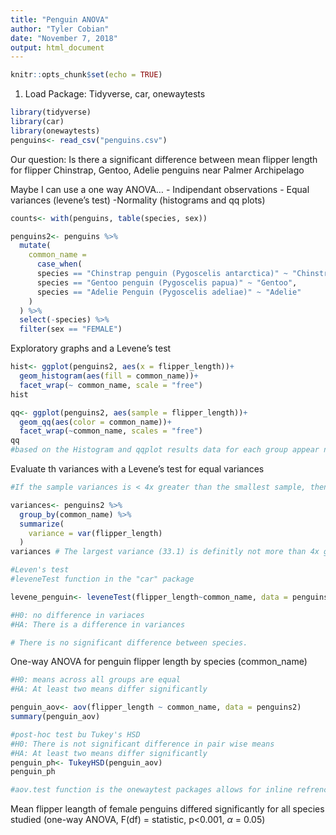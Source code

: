 ```yaml
---
title: "Penguin ANOVA"
author: "Tyler Cobian"
date: "November 7, 2018"
output: html_document
---
```


```r
knitr::opts_chunk$set(echo = TRUE)
```

1. Load Package: Tidyverse, car, onewaytests
```r
library(tidyverse)
library(car)
library(onewaytests)
penguins<- read_csv("penguins.csv")

```

Our question: Is there a significant difference between mean flipper length for flipper Chinstrap, Gentoo, Adelie penguins near Palmer Archipelago

Maybe I can use a one way ANOVA...
- Indipendant observations
- Equal variances (levene's test)
-Normality (histograms and qq plots)

```r
counts<- with(penguins, table(species, sex))

penguins2<- penguins %>% 
  mutate(
    common_name = 
      case_when(
      species == "Chinstrap penguin (Pygoscelis antarctica)" ~ "Chinstrap",
      species == "Gentoo penguin (Pygoscelis papua)" ~ "Gentoo",
      species == "Adelie Penguin (Pygoscelis adeliae)" ~ "Adelie"
    )
  ) %>% 
  select(-species) %>% 
  filter(sex == "FEMALE")
```

Exploratory graphs and a Levene's test

```r
hist<- ggplot(penguins2, aes(x = flipper_length))+
  geom_histogram(aes(fill = common_name))+
  facet_wrap(~ common_name, scale = "free")
hist

qq<- ggplot(penguins2, aes(sample = flipper_length))+
  geom_qq(aes(color = common_name))+
  facet_wrap(~common_name, scales = "free")
qq
#based on the Histogram and qqplot results data for each group appear normally distribusted. Also n is greater than 30, so means will be normally distributed by the CLT.
```
 
 
Evaluate th variances with a Levene's test for equal variances

```r
#If the sample variances is < 4x greater than the smallest sample, then these are "close enough" to consider the variances equal

variances<- penguins2 %>% 
  group_by(common_name) %>% 
  summarize(
    variance = var(flipper_length)
  )
variances # The largest variance (33.1) is definitly not more than 4x greater than the smallest variance (15.2)

#Leven's test
#leveneTest function in the "car" package

levene_penguin<- leveneTest(flipper_length~common_name, data = penguins2)

#H0: no difference in variaces
#HA: There is a difference in variances

# There is no significant difference between species. 
```

One-way ANOVA for penguin flipper length by species (common_name)

```r
#H0: means across all groups are equal
#HA: At least two means differ significantly

penguin_aov<- aov(flipper_length ~ common_name, data = penguins2)
summary(penguin_aov)

#post-hoc test bu Tukey's HSD
#H0: There is not significant difference in pair wise means
#HA: At least two means differ significantly
penguin_ph<- TukeyHSD(penguin_aov)
penguin_ph

#aov.test function is the onewaytest packages allows for inline refrencing
```

Mean flipper leangth of female penguins differed significantly for all species studied (one-way ANOVA, F(df) = statistic, p<0.001, $\alpha$ = 0.05)


